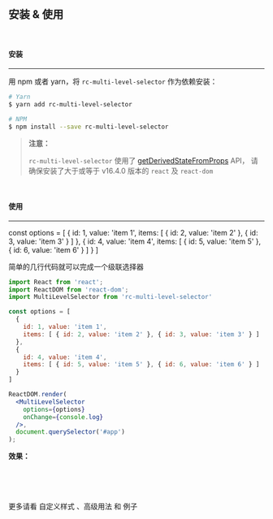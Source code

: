 
## 安装 & 使用

<br />

#### 安装

*****

用 npm 或者 yarn，将 `rc-multi-level-selector` 作为依赖安装：

```bash
# Yarn
$ yarn add rc-multi-level-selector

# NPM
$ npm install --save rc-multi-level-selector
```

> **注意：**
>
> `rc-multi-level-selector` 使用了 [getDerivedStateFromProps](https://reactjs.org/docs/react-component.html#static-getderivedstatefromprops) API，
> 请确保安装了大于或等于 v16.4.0 版本的 `react` 及 `react-dom`

<br />

#### 使用

*****

const options = [
  {
    id: 1, value: 'item 1',
    items: [ { id: 2, value: 'item 2' }, { id: 3, value: 'item 3' } ]
  },
  {
    id: 4, value: 'item 4',
    items: [ { id: 5, value: 'item 5' }, { id: 6, value: 'item 6' } ]
  }
]

简单的几行代码就可以完成一个级联选择器

```jsx
import React from 'react';
import ReactDOM from 'react-dom';
import MultiLevelSelector from 'rc-multi-level-selector'

const options = [
  {
    id: 1, value: 'item 1',
    items: [ { id: 2, value: 'item 2' }, { id: 3, value: 'item 3' } ]
  },
  {
    id: 4, value: 'item 4',
    items: [ { id: 5, value: 'item 5' }, { id: 6, value: 'item 6' } ]
  }
]

ReactDOM.render(
  <MultiLevelSelector
    options={options}
    onChange={console.log}
  />,
  document.querySelector('#app')
);
```

**效果：**

<MultiLevelSelector
  options={options}
  onChange={console.log}
/>

<br />
<br />
<br />

更多请看 <Link href='/custom-select/basics'><StyledLink>自定义样式</StyledLink></Link>
、<Link href='/advanced-usage/basics'><StyledLink>高级用法</StyledLink></Link>
和 <Link href='/example/basics'><StyledLink>例子</StyledLink></Link>
